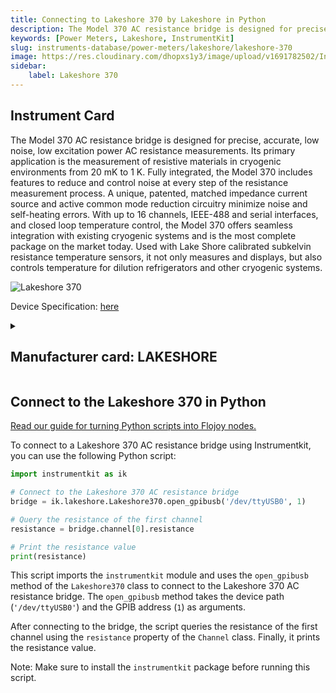 ```yaml
---
title: Connecting to Lakeshore 370 by Lakeshore in Python
description: The Model 370 AC resistance bridge is designed for precise, accurate, low noise, low excitation power AC resistance measurements. Its primary application is the measurement of resistive materials in cryogenic environments from 20 mK to 1 K. Fully integrated, the Model 370 includes features to reduce and control noise at every step of the resistance measurement process. A unique, patented, matched impedance current source and active common mode reduction circuitry minimize noise and self-heating errors. With up to 16 channels, IEEE-488 and serial interfaces, and closed loop temperature control, the Model 370 offers seamless integration with existing cryogenic systems and is the most complete package on the market today. Used with Lake Shore calibrated subkelvin resistance temperature sensors, it not only measures and displays, but also controls temperature for dilution refrigerators and other cryogenic systems.
keywords: [Power Meters, Lakeshore, InstrumentKit] 
slug: instruments-database/power-meters/lakeshore/lakeshore-370 
image: https://res.cloudinary.com/dhopxs1y3/image/upload/v1691782502/Instruments/Power%20Meters/Lakeshore-370/Lakeshore-370.png
sidebar:
    label: Lakeshore 370 
---
```



## Instrument Card

The Model 370 AC resistance bridge is designed for precise, accurate, low noise, low excitation power AC resistance measurements. Its primary application is the measurement of resistive materials in cryogenic environments from 20 mK to 1 K. Fully integrated, the Model 370 includes features to reduce and control noise at every step of the resistance measurement process. A unique, patented, matched impedance current source and active common mode reduction circuitry minimize noise and self-heating errors. With up to 16 channels, IEEE-488 and serial interfaces, and closed loop temperature control, the Model 370 offers seamless integration with existing cryogenic systems and is the most complete package on the market today. Used with Lake Shore calibrated subkelvin resistance temperature sensors, it not only measures and displays, but also controls temperature for dilution refrigerators and other cryogenic systems.

![Lakeshore 370](https://res.cloudinary.com/dhopxs1y3/image/upload/v1691782502/Instruments/Power%20Meters/Lakeshore-370/Lakeshore-370.png)

Device Specification: [here](https://www.cryotrade.ru/uploads/documents/temperature/LakeShore370.pdf)

<details style={{ marginTop: "15px"}}>
<summary><h2 style={{display:'inline'}}>Manufacturer card: LAKESHORE</h2></summary>

![LAKESHORE](https://res.cloudinary.com/dhopxs1y3/image/upload/v1692813206/Instruments/Vendor%20Logos/Lakeshore_Cryotronics.png)

Supporting advanced scientific research, Lake Shore is a leading global innovator in measurement and control solutions.

- Headquarters: Westerville, Ohio, USA
- Yearly Revenue (millions, USD): 21.4
- Vendor Website: [here](https://www.lakeshore.com/home)

</details>


<FeaturedInstrumentVideo category="POWER_METERS" />

## Connect to the Lakeshore 370 in Python

[Read our guide for turning Python scripts into Flojoy nodes.](https://docs.flojoy.ai/contribution/blocks/custom-flojoy-block/)



<Tabs>
<TabItem value="Flojoy" label="Flojoy" className="flojoy-instrument-tabs">

<SectionsCard category="POWER_METERS" manufacturer="Lakeshore"></SectionsCard>

</TabItem>
<TabItem value="InstrumentKit" label="InstrumentKit">

To connect to a Lakeshore 370 AC resistance bridge using Instrumentkit, you can use the following Python script:

```python
import instrumentkit as ik

# Connect to the Lakeshore 370 AC resistance bridge
bridge = ik.lakeshore.Lakeshore370.open_gpibusb('/dev/ttyUSB0', 1)

# Query the resistance of the first channel
resistance = bridge.channel[0].resistance

# Print the resistance value
print(resistance)
```

This script imports the `instrumentkit` module and uses the `open_gpibusb` method of the `Lakeshore370` class to connect to the Lakeshore 370 AC resistance bridge. The `open_gpibusb` method takes the device path (`'/dev/ttyUSB0'`) and the GPIB address (`1`) as arguments.

After connecting to the bridge, the script queries the resistance of the first channel using the `resistance` property of the `Channel` class. Finally, it prints the resistance value.

Note: Make sure to install the `instrumentkit` package before running this script.

</TabItem>
</Tabs>